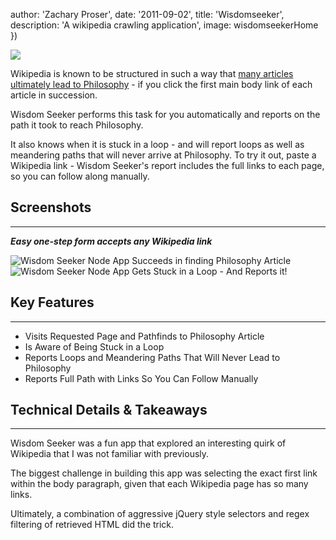 

  author: 'Zachary Proser',
  date: '2011-09-02', 
  title: 'Wisdomseeker',
  description: 'A wikipedia crawling application', 
  image: wisdomseekerHome
})



<Image src={wisdomseekerHome} />

Wikipedia is known to be structured in such a way that [many articles ultimately lead to Philosophy](http://www.xefer.com/2011/05/wikipedia) - if you click the first main body link of each article in succession.

Wisdom Seeker performs this task for you automatically and reports on the path it took to reach Philosophy.

It also knows when it is stuck in a loop - and will report loops as well as meandering paths that will never arrive at Philosophy. To try it out, paste a Wikipedia link - Wisdom Seeker's report includes the full links to each page, so you can follow along manually.

## Screenshots

* * *

**_Easy one-step form accepts any Wikipedia link_**

<Image src={wisdomseekerSuccess} alt="Wisdom Seeker Node App Succeeds in finding Philosophy Article" />

<Image src={wisdomseekerLoop} alt="Wisdom Seeker Node App Gets Stuck in a Loop - And Reports it!" />

## Key Features

* * *

*   Visits Requested Page and Pathfinds to Philosophy Article
*   Is Aware of Being Stuck in a Loop
*   Reports Loops and Meandering Paths That Will Never Lead to Philosophy
*   Reports Full Path with Links So You Can Follow Manually

## Technical Details & Takeaways

* * *

Wisdom Seeker was a fun app that explored an interesting quirk of Wikipedia that I was not familiar with previously.

The biggest challenge in building this app was selecting the exact first link within the body paragraph, given that each Wikipedia page has so many links.

Ultimately, a combination of aggressive jQuery style selectors and regex filtering of retrieved HTML did the trick.
